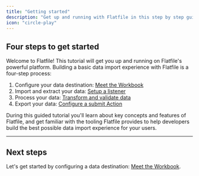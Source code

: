 ```yaml
---
title: "Getting started"
description: "Get up and running with Flatfile in this step by step guide"
icon: "circle-play"
---
```


## Four steps to get started

Welcome to Flatfile! This tutorial will get you up and running on Flatfile's powerful platform.
Building a basic data import experience with Flatfile is a four-step process:

1. Configure your data destination: [Meet the Workbook](../quickstart/meet-the-workbook)
2. Import and extract your data: [Setup a listener](../quickstart/meet-the-listener)
3. Process your data: [Transform and validate data](../quickstart/add-data-transformation)
4. Export your data: [Configure a submit Action](../quickstart/submit-action)

During this guided tutorial you'll learn about key concepts and features of Flatfile,
and get familiar with the tooling Flatfile provides to help developers build the best possible data import experience for your users.

---

## Next steps

Let's get started by configuring a data destination: [Meet the Workbook](../quickstart/meet-the-workbook).
